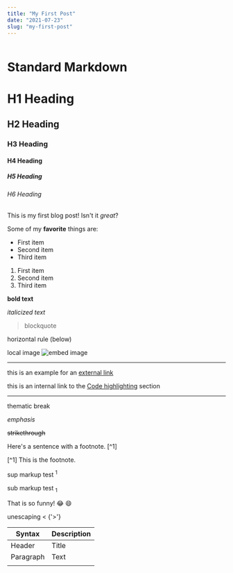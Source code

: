 ```yaml
---
title: "My First Post"
date: "2021-07-23"
slug: "my-first-post"
---
```


```toc
```

# Standard Markdown

# H1 Heading

## H2 Heading

### H3 Heading

#### H4 Heading

##### H5 Heading

###### H6 Heading

This is my first blog post! Isn't it *great*?

Some of my **favorite** things are:

- First item
- Second item
- Third item


1. First item
2. Second item
3. Third item

**bold text**

*italicized text*

> blockquote

horizontal rule (below)

local image
![embed image](./christopher-ayme-ocZ-_Y7-Ptg-unsplash.jpg)

------

this is an example for an [external link](https://example.com)

this is an internal link to the [Code highlighting](#code-highlighting) section

***
thematic break

_emphasis_

~~strikethrough~~

Here's a sentence with a footnote. [^1]

[^1] This is the footnote.

sup markup test <sup>1</sup>

sub markup test <sub>1</sub>

That is so funny! :joy: :smile:

unescaping \< {'>'}

| Syntax    | Description |
|-----------|-------------|
| Header    | Title       |
| Paragraph | Text        |
|           |             |